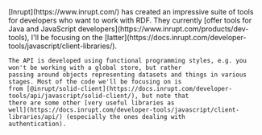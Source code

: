 
<Content>
    [Inrupt](https://www.inrupt.com/) has created an impressive suite of tools for developers who want to work with RDF.
    They currently [offer tools for Java and JavaScript developers](https://www.inrupt.com/products/dev-tools), I'll be
    focusing on the [latter](https://docs.inrupt.com/developer-tools/javascript/client-libraries/).

    The API is developed using functional programming styles, e.g. you won't be working with a global store, but rather
    passing around objects representing datasets and things in various stages. Most of the code we'll be focusing on is
    from [@inrupt/solid-client](https://docs.inrupt.com/developer-tools/api/javascript/solid-client/), but note that
    there are some other [very useful libraries as
    well](https://docs.inrupt.com/developer-tools/javascript/client-libraries/api/) (especially the ones dealing with
    authentication).
</Content>
